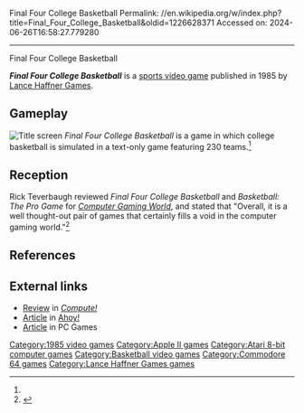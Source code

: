 Final Four College Basketball
Permalink: //en.wikipedia.org/w/index.php?title=Final_Four_College_Basketball&oldid=1226628371
Accessed on: 2024-06-26T16:58:27.779280



------
Final Four College Basketball
{{More footnotes needed|date=September 2023}}
{{Italic title}}
{{Short description|1985 video game}}
{{Infobox video game
| title = Final Four College Basketball
| image = 
| alt = 
| caption = 
| developer =  
| publisher = [[Lance Haffner Games]]
| series = 
| engine = 
| platforms = [[Apple II]], [[Commodore 64]], [[Atari 8-bit]]
| released = 1985
| genre = Sports
| modes = 
}}

'''''Final Four College Basketball''''' is a [[sports video game]] published in 1985 by [[Lance Haffner Games]].

==Gameplay==
[[File:FinalFourCollegeBasketball title..png|thumb|left|Title screen]]
''Final Four College Basketball'' is a game in which college basketball is simulated in a text-only game featuring 230 teams.<ref name="CGW22"/>

==Reception==
Rick Teverbaugh reviewed ''Final Four College Basketball'' and ''Basketball: The Pro Game'' for ''[[Computer Gaming World]]'', and stated that "Overall, it is a well thought-out pair of games that certainly fills a void in the computer gaming world."<ref name="CGW22">{{cite journal |last=Teverbaugh |first=Rick |title=Micro-Reviews |journal=Computer Gaming World |date=June–July 1985 |volume=1 |issue=22 |pages=33–34}}</ref>

==References==
{{Reflist}}

==External links==
*[https://archive.org/details/1987-04-compute-magazine/page/n67/mode/2up Review] in ''[[Compute!]]''
*[https://archive.org/details/ahoy-magazine-38/page/n43/mode/2up Article] in [[Ahoy!]]
*[https://archive.org/details/PCGames_1988_Fall_U/page/n41/mode/2up Article] in PC Games

[[Category:1985 video games]]
[[Category:Apple II games]]
[[Category:Atari 8-bit computer games]]
[[Category:Basketball video games]]
[[Category:Commodore 64 games]]
[[Category:Lance Haffner Games games]]

{{Basketball-videogame-stub}}